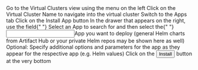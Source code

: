 

<Flow id="deploy-vcluster-ui">
  <Step>
    Go to the <NavStep>Virtual Clusters</NavStep> view using the menu on the
    left
  </Step>
  <Step>
    Click on the <Label>Virtual Cluster Name</Label> to navigate into the
    virtual cluster
  </Step>
  <Step>
    Switch to the <Label>Apps</Label> tab
  </Step>
  <Step>
    Click on the <Label>Install App</Label> button
  </Step>
  <Step>
    In the drawer that appears on the right, use the field{" "}
    <Expander>Select an App</Expander> to search for and then select the{" "}
    <Input>App</Input> you want to deploy (general Helm charts from Artifact Hub
    or your private Helm repos may be shown here as well)
  </Step>
  <Step>
    Optional: Specify additional options and parameters for the app as they
    appear for the respective app (e.g. Helm values)
  </Step>
  <Step image="">
    Click on the <Button>Install</Button> button at the very bottom
  </Step>
</Flow>
